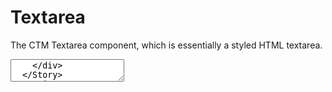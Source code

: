 

<Meta title="Components/Textarea" component={TextArea} />

# Textarea

The CTM Textarea component, which is essentially a styled HTML textarea.

<Preview>
  <Story name="textarea">
    <div style={{ padding: '2%' }}>
      <TextArea id='demo' bordered />
    </div>
  </Story>
</Preview>

<Story name="textarea with props" decorators={[withKnobs]} parameters={{ docs: { disable: true } }}>
  {() => {
    const componentPropsId = 'Component Props';
    const tooltipGroupId = 'Tooltip Props';
    const id = text('id', 'input-one', componentPropsId);
    const name = text('name', 'input-one', componentPropsId);
    const label = text('label', 'Label', componentPropsId);
    const placeholder = text('placeholder', 'Placeholder Text', componentPropsId);
    const textareaValue = text('value', '', componentPropsId);
    const bordered = boolean('bordered', true, componentPropsId);
    const disabled = boolean('disabled', false, componentPropsId);
    const required = boolean('required', false, componentPropsId);
    const prefillValue = text('prefillValue', '', componentPropsId);
    const rows = text('rows', '6', componentPropsId); // can be set via the css width property
    const wrap = select('wrap', ['hard', 'soft'], 'soft', componentPropsId);
    const readonly = boolean('readonly', false, componentPropsId);
    const maxLength = text('maxlength', '', componentPropsId);
    const maxChars = text('maxchars', '500', componentPropsId);
    const validationMessage = text('validationMessage', '', componentPropsId);
    return (
      <TextArea
        id={id}
        name={name}
        label={label}
        placeholder={placeholder}
        value={textareaValue}
        bordered={bordered}
        disabled={disabled}
        required={required}
        prefillValue={prefillValue}
        rows={rows}
        wrap={wrap}
        readonly={readonly}
        maxChars={maxChars}
        maxLength={maxLength}
        validationMessage={validationMessage}
      />
    );
  }}
</Story>

### Props

<Props of={TextArea} />
